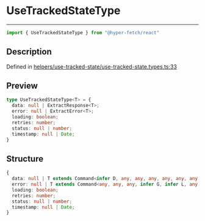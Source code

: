 

# UseTrackedStateType

<div class="api-docs__separator" data-reactroot="">

---

</div><div class="api-docs__import" data-reactroot="">

```ts
import { UseTrackedStateType } from "@hyper-fetch/react"
```

</div><div class="api-docs__section">

## Description

</div><div class="api-docs__description"><span class="api-docs__do-not-parse">



</span></div><p class="api-docs__definition">

Defined in [helpers/use-tracked-state/use-tracked-state.types.ts:33](https://github.com/BetterTyped/hyper-fetch/blob/993719ed/packages/react/src/helpers/use-tracked-state/use-tracked-state.types.ts#L33)

</p><div class="api-docs__section">

## Preview

</div><div class="api-docs__preview type">

```ts
type UseTrackedStateType<T> = {
  data: null | ExtractResponse<T>; 
  error: null | ExtractError<T>; 
  loading: boolean; 
  retries: number; 
  status: null | number; 
  timestamp: null | Date; 
}
```

</div><div class="api-docs__section">

## Structure

</div><div class="api-docs__returns">

```ts
{
  data: null | T extends Command<infer D, any, any, any, any, any, any, any, any, any, any> ? D : never;
  error: null | T extends Command<any, any, any, infer G, infer L, any, any, any, any, any, any> ? \G\ | \L\ : never;
  loading: boolean;
  retries: number;
  status: null | number;
  timestamp: null | Date;
}
```

</div>